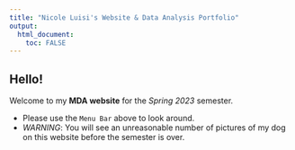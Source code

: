 ```yaml
---
title: "Nicole Luisi's Website & Data Analysis Portfolio"
output: 
  html_document:
    toc: FALSE
---
```


## Hello! 

Welcome to my **MDA website** for the _Spring 2023_ semester. 


* Please use the `Menu Bar` above to look around.
* *WARNING*: You will see an unreasonable number of pictures of my dog on this website before the semester is over. 
